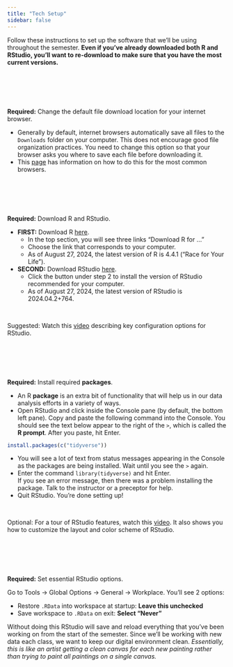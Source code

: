 ```yaml
---
title: "Tech Setup"
sidebar: false
---
```


Follow these instructions to set up the software that we'll be using throughout the semester. **Even if you've already downloaded both R and RStudio, you'll want to re-download to make sure that you have the most current versions.**

<br><br><br><br>

**Required:** Change the default file download location for your internet browser.

- Generally by default, internet browsers automatically save all files to the `Downloads` folder on your computer. This does not encourage good file organization practices. You need to change this option so that your browser asks you where to save each file before downloading it.
- This [page](https://www.online-tech-tips.com/computer-tips/change-default-download-folder-location-on-any-web-browser/) has information on how to do this for the most common browsers.

<br><br><br><br>

**Required:** Download R and RStudio.

- **FIRST:** Download R [here](https://cran.rstudio.com/).
    - In the top section, you will see three links "Download R for ..."
    - Choose the link that corresponds to your computer.
    - As of August 27, 2024, the latest version of R is 4.4.1 ("Race for Your Life").
- **SECOND:** Download RStudio [here](https://posit.co/download/rstudio-desktop/#download).
    - Click the button under step 2 to install the version of RStudio recommended for your computer.
    - As of August 27, 2024, the latest version of RStudio is 2024.04.2+764.

<br>

Suggested: Watch this [video](https://www.youtube.com/watch?v=LJiRSPoe8r0) describing key configuration options for RStudio.

<br><br><br><br>

**Required:** Install required **packages**.

- An R **package** is an extra bit of functionality that will help us in our data analysis efforts in a variety of ways.
- Open RStudio and click inside the Console pane (by default, the bottom left pane). Copy and paste the following command into the Console. You should see the text below appear to the right of the `> `, which is called the **R prompt**. After you paste, hit Enter.

```r
install.packages(c("tidyverse"))
```

- You will see a lot of text from status messages appearing in the Console as the packages are being installed. Wait until you see the `> ` again.
- Enter the command `library(tidyverse)` and hit Enter.    
    If you see an error message, then there was a problem installing the package. Talk to the instructor or a preceptor for help.
- Quit RStudio. You're done setting up!

<br>

Optional: For a tour of RStudio features, watch this [video](https://www.youtube.com/watch?v=HWnanydsBCs). It also shows you how to customize the layout and color scheme of RStudio.

<br><br><br><br>

**Required:** Set essential RStudio options.

Go to Tools -> Global Options -> General -> Workplace. You'll see 2 options:

- Restore `.RData` into workspace at startup: **Leave this unchecked**
- Save workspace to `.RData` on exit: **Select "Never"**

Without doing this RStudio will save and reload everything that you've been working on from the start of the semester. Since we'll be working with new data each class, we want to keep our digital environment clean. *Essentially, this is like an artist getting a clean canvas for each new painting rather than trying to paint all paintings on a single canvas.*
